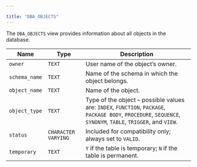 ---

title: "DBA_OBJECTS"
---

<div id="dba_objects" class="registered_link"></div>

The `DBA_OBJECTS` view provides information about all objects in the database.

| Name          | Type                | Description                                                  |
| ------------- | ------------------- | ------------------------------------------------------------ |
| `owner`       | `TEXT`              | User name of the object’s owner.                             |
| `schema_name` | `TEXT`              | Name of the schema in which the object belongs.              |
| `object_name` | `TEXT`              | Name of the object.                                          |
| `object_type` | `TEXT`              | Type of the object – possible values are: `INDEX`, `FUNCTION`, `PACKAGE`, `PACKAGE BODY`, `PROCEDURE`, `SEQUENCE`, `SYNONYM`, `TABLE`, `TRIGGER`, and `VIEW`. |
| `status`      | `CHARACTER VARYING` | Included for compatibility only; always set to `VALID`.      |
| `temporary`   | `TEXT`              | `Y` if the table is temporary; `N` if the table is permanent. |